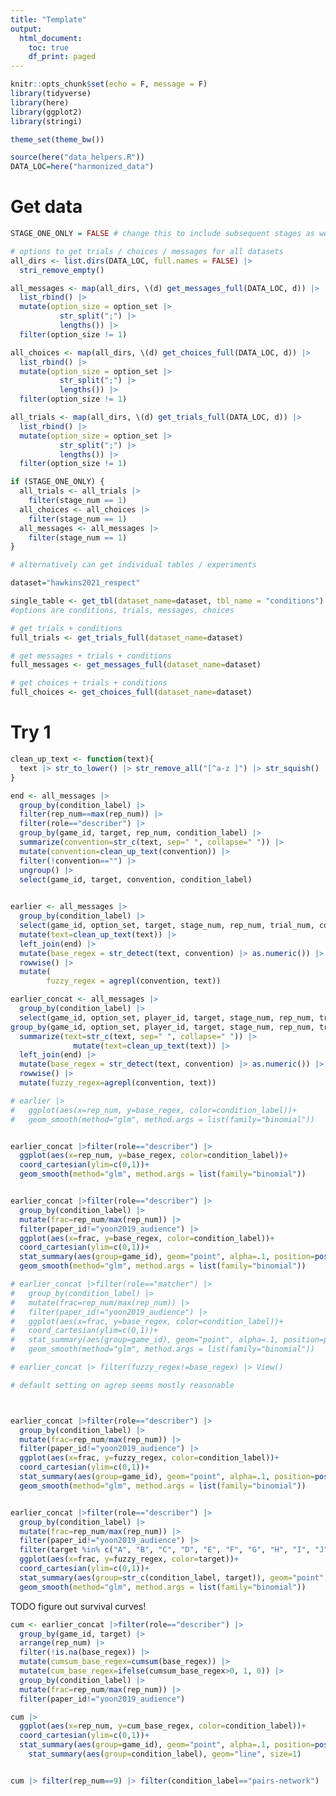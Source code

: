 ```yaml
---
title: "Template"
output:
  html_document:
    toc: true
    df_print: paged
---
```



```r
knitr::opts_chunk$set(echo = F, message = F)
library(tidyverse)
library(here)
library(ggplot2)
library(stringi)

theme_set(theme_bw())

source(here("data_helpers.R"))
DATA_LOC=here("harmonized_data")
```


# Get data

```r
STAGE_ONE_ONLY = FALSE # change this to include subsequent stages as well, for multi-stage datasets

# options to get trials / choices / messages for all datasets
all_dirs <- list.dirs(DATA_LOC, full.names = FALSE) |> 
  stri_remove_empty()

all_messages <- map(all_dirs, \(d) get_messages_full(DATA_LOC, d)) |> 
  list_rbind() |> 
  mutate(option_size = option_set |> 
           str_split(";") |> 
           lengths()) |> 
  filter(option_size != 1)

all_choices <- map(all_dirs, \(d) get_choices_full(DATA_LOC, d)) |>
  list_rbind() |> 
  mutate(option_size = option_set |> 
           str_split(";") |> 
           lengths()) |> 
  filter(option_size != 1)

all_trials <- map(all_dirs, \(d) get_trials_full(DATA_LOC, d)) |>
  list_rbind() |> 
  mutate(option_size = option_set |> 
           str_split(";") |> 
           lengths()) |> 
  filter(option_size != 1)

if (STAGE_ONE_ONLY) {
  all_trials <- all_trials |> 
    filter(stage_num == 1)
  all_choices <- all_choices |> 
    filter(stage_num == 1)
  all_messages <- all_messages |> 
    filter(stage_num == 1)
}
```

```r

# alternatively can get individual tables / experiments 

dataset="hawkins2021_respect"

single_table <- get_tbl(dataset_name=dataset, tbl_name = "conditions") 
#options are conditions, trials, messages, choices

# get trials + conditions
full_trials <- get_trials_full(dataset_name=dataset)

# get messages + trials + conditions
full_messages <- get_messages_full(dataset_name=dataset)

# get choices + trials + conditions
full_choices <- get_choices_full(dataset_name=dataset)
```

# Try 1 

```r

clean_up_text <- function(text){
  text |> str_to_lower() |> str_remove_all("[^a-z ]") |> str_squish()
}

end <- all_messages |> 
  group_by(condition_label) |> 
  filter(rep_num==max(rep_num)) |> 
  filter(role=="describer") |> 
  group_by(game_id, target, rep_num, condition_label) |> 
  summarize(convention=str_c(text, sep=" ", collapse=" ")) |> 
  mutate(convention=clean_up_text(convention)) |> 
  filter(!convention=="") |> 
  ungroup() |> 
  select(game_id, target, convention, condition_label)
  
```

```r
earlier <- all_messages |> 
  group_by(condition_label) |> 
  select(game_id, option_set, target, stage_num, rep_num, trial_num, condition_label, paper_id, role, text) |> 
  mutate(text=clean_up_text(text)) |> 
  left_join(end) |> 
  mutate(base_regex = str_detect(text, convention) |> as.numeric()) |> 
  rowwise() |> 
  mutate(
        fuzzy_regex = agrepl(convention, text))

earlier_concat <- all_messages |> 
  group_by(condition_label) |> 
  select(game_id, option_set, player_id, target, stage_num, rep_num, trial_num, condition_label, paper_id, role, text) |> 
group_by(game_id, option_set, player_id, target, stage_num, rep_num, trial_num, condition_label, paper_id, role) |>  
  summarize(text=str_c(text, sep=" ", collapse=" ")) |> 
              mutate(text=clean_up_text(text)) |> 
  left_join(end) |> 
  mutate(base_regex = str_detect(text, convention) |> as.numeric()) |> 
  rowwise() |> 
  mutate(fuzzy_regex=agrepl(convention, text))
```


```r
# earlier |>
#   ggplot(aes(x=rep_num, y=base_regex, color=condition_label))+
#   geom_smooth(method="glm", method.args = list(family="binomial"))


earlier_concat |>filter(role=="describer") |> 
  ggplot(aes(x=rep_num, y=base_regex, color=condition_label))+
  coord_cartesian(ylim=c(0,1))+
  geom_smooth(method="glm", method.args = list(family="binomial"))


earlier_concat |>filter(role=="describer") |> 
  group_by(condition_label) |> 
  mutate(frac=rep_num/max(rep_num)) |> 
  filter(paper_id!="yoon2019_audience") |> 
  ggplot(aes(x=frac, y=base_regex, color=condition_label))+
  coord_cartesian(ylim=c(0,1))+
  stat_summary(aes(group=game_id), geom="point", alpha=.1, position=position_jitter(width=.1, height=.1))+
  geom_smooth(method="glm", method.args = list(family="binomial"))

# earlier_concat |>filter(role=="matcher") |> 
#   group_by(condition_label) |> 
#   mutate(frac=rep_num/max(rep_num)) |> 
#   filter(paper_id!="yoon2019_audience") |> 
#   ggplot(aes(x=frac, y=base_regex, color=condition_label))+
#   coord_cartesian(ylim=c(0,1))+
#   stat_summary(aes(group=game_id), geom="point", alpha=.1, position=position_jitter(width=.1, height=.1))+
#   geom_smooth(method="glm", method.args = list(family="binomial"))
```



```r

# earlier_concat |> filter(fuzzy_regex!=base_regex) |> View()

# default setting on agrep seems mostly reasonable 



earlier_concat |>filter(role=="describer") |> 
  group_by(condition_label) |> 
  mutate(frac=rep_num/max(rep_num)) |> 
  filter(paper_id!="yoon2019_audience") |> 
  ggplot(aes(x=frac, y=fuzzy_regex, color=condition_label))+
  coord_cartesian(ylim=c(0,1))+
  stat_summary(aes(group=game_id), geom="point", alpha=.1, position=position_jitter(width=.1, height=.1))+
  geom_smooth(method="glm", method.args = list(family="binomial"))


earlier_concat |>filter(role=="describer") |> 
  group_by(condition_label) |> 
  mutate(frac=rep_num/max(rep_num)) |> 
  filter(paper_id!="yoon2019_audience") |> 
  filter(target %in% c("A", "B", "C", "D", "E", "F", "G", "H", "I", "J", "K", "L")) |> 
  ggplot(aes(x=frac, y=fuzzy_regex, color=target))+
  coord_cartesian(ylim=c(0,1))+
  stat_summary(aes(group=str_c(condition_label, target)), geom="point", alpha=.1, position=position_jitter(width=.1, height=.1))+
  geom_smooth(method="glm", method.args = list(family="binomial"))

```

TODO figure out survival curves!
```r
cum <- earlier_concat |>filter(role=="describer") |> 
  group_by(game_id, target) |> 
  arrange(rep_num) |> 
  filter(!is.na(base_regex)) |> 
  mutate(cumsum_base_regex=cumsum(base_regex)) |> 
  mutate(cum_base_regex=ifelse(cumsum_base_regex>0, 1, 0)) |> 
  group_by(condition_label) |> 
  mutate(frac=rep_num/max(rep_num)) |> 
  filter(paper_id!="yoon2019_audience") 

cum |> 
  ggplot(aes(x=rep_num, y=cum_base_regex, color=condition_label))+
  coord_cartesian(ylim=c(0,1))+
  stat_summary(aes(group=game_id), geom="point", alpha=.1, position=position_jitter(width=.1, height=.1))+
    stat_summary(aes(group=condition_label), geom="line", size=1)


cum |> filter(rep_num==9) |> filter(condition_label=="pairs-network") |> View()
```

